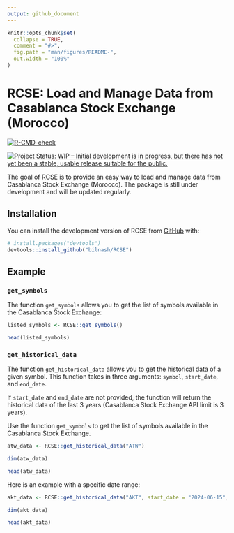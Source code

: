 ```yaml
---
output: github_document
---
```


<!-- README.md is generated from README.Rmd. Please edit that file -->

```r
knitr::opts_chunk$set(
  collapse = TRUE,
  comment = "#>",
  fig.path = "man/figures/README-",
  out.width = "100%"
)
```

# RCSE: Load and Manage Data from Casablanca Stock Exchange (Morocco)

<!-- badges: start -->
[![R-CMD-check](https://github.com/bilnash/RCSE/actions/workflows/R-CMD-check.yaml/badge.svg)](https://github.com/bilnash/RCSE/actions/workflows/R-CMD-check.yaml)

[![Project Status: WIP – Initial development is in progress, but there has not yet been a stable, usable release suitable for the public.](https://www.repostatus.org/badges/latest/wip.svg)](https://www.repostatus.org/#wip)
<!-- badges: end -->

The goal of RCSE is to provide an easy way to load and manage data from Casablanca Stock Exchange (Morocco). The package is still under development and will be updated regularly.

## Installation

You can install the development version of RCSE from [GitHub](https://github.com/bilnash/RCSE) with:

``` r
# install.packages("devtools")
devtools::install_github("bilnash/RCSE")
```

## Example

### `get_symbols`

The function `get_symbols` allows you to get the list of symbols available in the Casablanca Stock Exchange:

```r
listed_symbols <- RCSE::get_symbols()
```

```r
head(listed_symbols)
```

### `get_historical_data`

The function `get_historical_data` allows you to get the historical data of a given symbol. This function takes in three arguments: `symbol`, `start_date`, and `end_date`. 
    
If `start_date` and `end_date` are not provided, the function will return the historical data of the last 3 years (Casablanca Stock Exchange API limit is 3 years). 
    
Use the function `get_symbols` to get the list of symbols available in the Casablanca Stock Exchange.

```r
atw_data <- RCSE::get_historical_data("ATW")
```

```r
dim(atw_data)
```

```r
head(atw_data)
```

Here is an example with a specific date range:

```r
akt_data <- RCSE::get_historical_data("AKT", start_date = "2024-06-15", end_date = "2024-09-26")
```

```r
dim(akt_data)
```

```r
head(akt_data)
```






